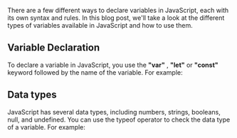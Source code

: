 
There are a few different ways to declare variables in JavaScript, each with its own syntax and rules. In this blog post, we'll take a look at the different types of variables available in JavaScript and how to use them.

## Variable Declaration

To declare a variable in JavaScript, you use the **"var"** , **"let"** or **"const"** keyword followed by the name of the variable. For example:

<CodePreview code={variableCode} />

## Data types

JavaScript has several data types, including numbers, strings, booleans, null, and undefined. You can use the typeof operator to check the data type of a variable. For example:

<CodePreview code={dataCode} />

